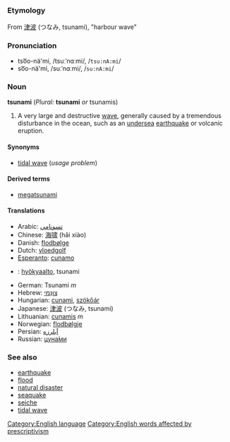 =={{en}}==
[[Category:English language]]
===Etymology===
From {{ja}} [[津波]] (つなみ, tsunami), "harbour wave"

===Pronunciation===
*tso͞o-nä'mi, /tsuːˈnɑːmi/, /<tt>tsu:nA:mi</tt>/
*so͞o-nä'mi, /suːˈnɑːmi/, /<tt>su:nA:mi</tt>/

===Noun===
'''tsunami''' (''Plural:'' '''tsunami''' ''or'' tsunamis)

# A very large and destructive [[wave]], generally caused by a tremendous disturbance in the ocean, such as an [[undersea]] [[earthquake]] or volcanic eruption.

====Synonyms====
*[[tidal wave]] (''usage problem'')

====Derived terms====
*[[megatsunami]]

====Translations====
*Arabic: [[تسونامي]]
*Chinese: [[海啸]] (hǎi xiào)
*Danish: [[flodbølge]]
*Dutch: [[vloedgolf]]
*[[Esperanto]]: [[cunamo]]
*{{fi}}: [[hyökyaalto]], tsunami
*German: Tsunami ''m''
*Hebrew: [[צונמי|צוּנַמי]]
*Hungarian: [[cunami]], [[szökőár]]
*Japanese: [[津波]] (つなみ, tsunami)
*Lithuanian: [[cunamis]] ''m''
*Norwegian: [[flodbølgje]]<!-- nynorsk, not sure about bokmaal -->
*Persian: [[ابلرزه|آبلرزه]]
*Russian: [[цунами|цуна́ми]]

===See also===
*[[earthquake]]
*[[flood]]
*[[natural disaster]]
*[[seaquake]]
*[[seiche]]
*[[tidal wave]]

[[Category:English words affected by prescriptivism]]